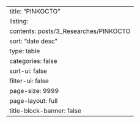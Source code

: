 ---
title: "PINKOCTO"
listing:
  contents: posts/3_Researches/PINKOCTO
  sort: "date desc"
  type: table
  categories: false
  sort-ui: false
  filter-ui: false
  page-size: 9999
page-layout: full
title-block-banner: false
---